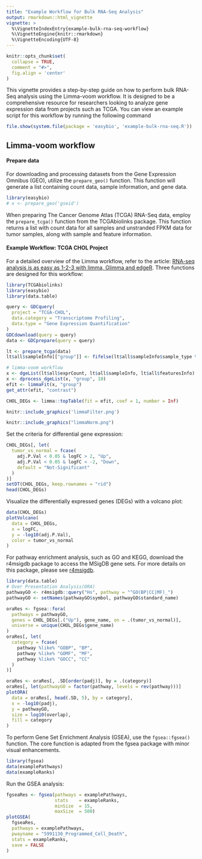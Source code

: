 ```yaml
---
title: "Example Workflow for Bulk RNA-Seq Analysis"
output: rmarkdown::html_vignette
vignette: >
  %\VignetteIndexEntry{example-bulk-rna-seq-workflow}
  %\VignetteEngine{knitr::rmarkdown}
  %\VignetteEncoding{UTF-8}
---
```


```r
knitr::opts_chunk$set(
  collapse = TRUE,
  comment = "#>",
  fig.align = 'center'
)
```

This vignette provides a step-by-step guide on how to perform bulk RNA-Seq analysis using the Limma-voom workflow. It is designed to be a comprehensive resource for researchers looking to analyze gene expression data from projects such as TCGA. 
You can view an example script for this workflow by running the following command

```r
file.show(system.file(package = 'easybio', 'example-bulk-rna-seq.R'))
```


## Limma-voom workflow

####  Prepare data

For downloading and processing datasets from the Gene Expression Omnibus (GEO), utilize the `prepare_geo()` function. This function will generate a list containing count data, sample information, and gene data.

```r
library(easybio)
# x <- prepare_geo('gseid')
```

When preparing The Cancer Genome Atlas (TCGA) RNA-Seq data, employ the `prepare_tcga()` function from the TCGAbiolinks package. This function returns a list with count data for all samples and unstranded FPKM data for tumor samples, along with sample and feature information.

#### Example Workflow: TCGA CHOL Project

For a detailed overview of the Limma workflow, refer to the article: [RNA-seq analysis is as easy as 1-2-3 with limma, Glimma and edgeR](https://doi.org/10.12688/f1000research.9005.3). Three functions are designed for this workflow:

```r
library(TCGAbiolinks)
library(easybio)
library(data.table)

query <- GDCquery(
  project = "TCGA-CHOL",
  data.category = "Transcriptome Profiling",
  data.type = "Gene Expression Quantification"
)
GDCdownload(query = query)
data <- GDCprepare(query = query)

lt <- prepare_tcga(data)
lt$all$sampleInfo[["group"]] <- fifelse(lt$all$sampleInfo$sample_type %ilike% "Tumor", "Tumor", "Normal")

# limma-voom workflow
x <- dgeList(lt$all$exprCount, lt$all$sampleInfo, lt$all$featuresInfo)
x <- dprocess_dgeList(x, "group", 10)
efit <- limmaFit(x, "group")
get_attr(efit, "contrast")

CHOL_DEGs <- limma::topTable(fit = efit, coef = 1, number = Inf)
```

```r
knitr::include_graphics('limmaFilter.png')
```

```r
knitr::include_graphics("limmaNorm.png")
```

Set the criteria for differential gene expression:

```r
CHOL_DEGs[, let(
  tumor_vs_normal = fcase(
    adj.P.Val < 0.05 & logFC > 2, "Up",
    adj.P.Val < 0.05 & logFC < -2, "Down",
    default = "Not-Significant"
  )
)]
setDT(CHOL_DEGs, keep.rownames = "rid")
head(CHOL_DEGs)
```

Visualize the differentially expressed genes (DEGs) with a volcano plot:

```r
data(CHOL_DEGs)
plotVolcano(
  data = CHOL_DEGs,
  x = logFC,
  y = -log10(adj.P.Val),
  color = tumor_vs_normal
)
```

For pathway enrichment analysis, such as GO and KEGG, download the r4msigdb package to access the MSigDB gene sets. For more details on this package, please see [r4msigdb](https://github.com/person-c/r4msigdb).

```r
library(data.table)
# Over Presentation Analysis(ORA)
pathwayGO <- r4msigdb::query("Hs", pathway = "^GO(BP|CC|MF)_")
pathwayGO <- setNames(pathwayGO$symbol, pathwayGO$standard_name)

oraRes <- fgsea::fora(
  pathways = pathwayGO,
  genes = CHOL_DEGs[.("Up"), gene_name, on = .(tumor_vs_normal)],
  universe = unique(CHOL_DEGs$gene_name)
)
oraRes[, let(
  category = fcase(
    pathway %like% "GOBP", "BP",
    pathway %like% "GOMF", "MF",
    pathway %like% "GOCC", "CC"
  )
)]

oraRes <- oraRes[, .SD[order(padj)], by = .(category)]
oraRes[, let(pathwayGO = factor(pathway, levels = rev(pathway)))]
plotORA(
  data = oraRes[, head(.SD, 5), by = category],
  x = -log10(padj),
  y = pathwayGO,
  size = log10(overlap),
  fill = category
)
```

To perform Gene Set Enrichment Analysis (GSEA), use the `fgsea::fgsea()` function. The core function is adapted from the fgsea package with minor visual enhancements.

```r
library(fgsea)
data(examplePathways)
data(exampleRanks)
```

Run the GSEA analysis:

```r
fgseaRes <- fgsea(pathways = examplePathways, 
                  stats    = exampleRanks,
                  minSize  = 15,
                  maxSize  = 500)
plotGSEA(
  fgseaRes, 
  pathways = examplePathways, 
  pwayname = "5991130_Programmed_Cell_Death", 
  stats = exampleRanks, 
  save = FALSE
)
```